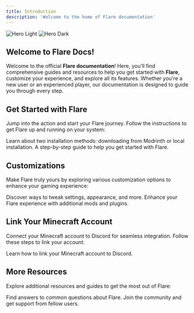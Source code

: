 ```yaml
---
title: Introduction
description: 'Welcome to the home of Flare documentation'
---
```


<img
  className="block dark:hidden"
  src="/images/hero-light.svg"
  alt="Hero Light"
/>
<img
  className="hidden dark:block"
  src="/images/hero-dark.svg"
  alt="Hero Dark"
/>

## Welcome to Flare Docs!

Welcome to the official **Flare documentation**! Here, you’ll find comprehensive guides and resources to help you get started with **Flare**, customize your experience, and explore all its features. Whether you're a new user or an experienced player, our documentation is designed to guide you through every step.

## Get Started with Flare

Jump into the action and start your Flare journey. Follow the instructions to get Flare up and running on your system:

<CardGroup cols={2}>
  <Card
    title="How to Install Flare"
    icon="download"
    href="/docs/installation"
  >
    Learn about two installation methods: downloading from Modrinth or local installation.
  </Card>
  <Card
    title="Getting Started Guide"
    icon="rocket"
    href="/docs/getting-started"
  >
    A step-by-step guide to help you get started with Flare.
  </Card>
</CardGroup>

## Customizations

Make Flare truly yours by exploring various customization options to enhance your gaming experience:

<CardGroup cols={2}>
  <Card
    title="Customization Guide"
    icon="palette"
    href="/docs/customizations"
  >
    Discover ways to tweak settings, appearance, and more.
  </Card>
  <Card
    title="Add-ons and Plugins"
    icon="puzzle-piece"
    href="/docs/addons"
  >
    Enhance your Flare experience with additional mods and plugins.
  </Card>
</CardGroup>

## Link Your Minecraft Account

Connect your Minecraft account to Discord for seamless integration. Follow these steps to link your account:

<CardGroup cols={2}>
  <Card
    title="Account Linking"
    icon="link"
    href="/docs/account-linking"
  >
    Learn how to link your Minecraft account to Discord.
  </Card>
</CardGroup>

## More Resources

Explore additional resources and guides to get the most out of Flare:

<CardGroup cols={2}>
  <Card
    title="Frequently Asked Questions"
    icon="question-circle"
    href="/docs/faq"
  >
    Find answers to common questions about Flare.
  </Card>
  <Card
    title="Community Support"
    icon="comments"
    href="/docs/community"
  >
    Join the community and get support from fellow users.
  </Card>
</CardGroup>
